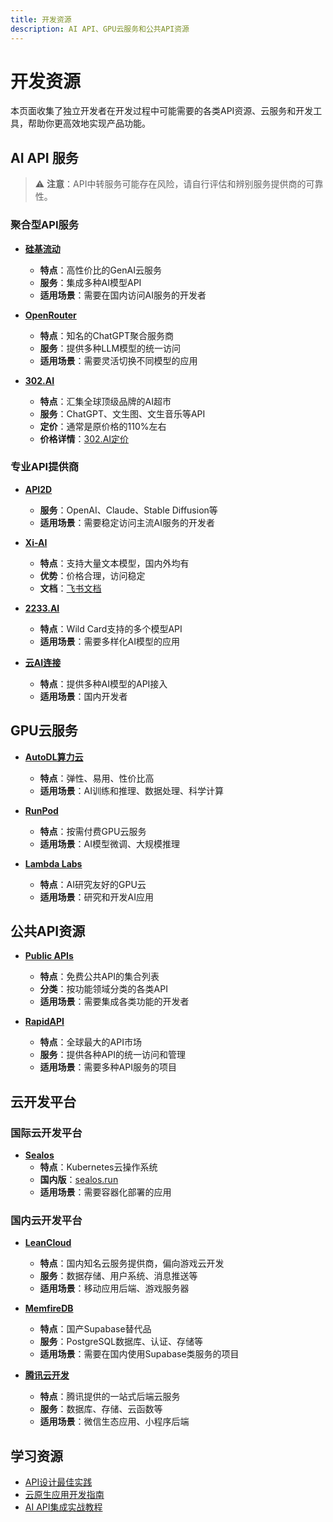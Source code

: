 ```yaml
---
title: 开发资源
description: AI API、GPU云服务和公共API资源
---
```


# 开发资源

本页面收集了独立开发者在开发过程中可能需要的各类API资源、云服务和开发工具，帮助你更高效地实现产品功能。

## AI API 服务

> ⚠️ **注意**：API中转服务可能存在风险，请自行评估和辨别服务提供商的可靠性。

### 聚合型API服务

- [**硅基流动**](https://siliconflow.cn/zh-cn/siliconcloud)
  - **特点**：高性价比的GenAI云服务
  - **服务**：集成多种AI模型API
  - **适用场景**：需要在国内访问AI服务的开发者

- [**OpenRouter**](https://openrouter.ai/)
  - **特点**：知名的ChatGPT聚合服务商
  - **服务**：提供多种LLM模型的统一访问
  - **适用场景**：需要灵活切换不同模型的应用

- [**302.AI**](https://gpt302.saaslink.net/AhFa2Z)
  - **特点**：汇集全球顶级品牌的AI超市
  - **服务**：ChatGPT、文生图、文生音乐等API
  - **定价**：通常是原价格的110%左右
  - **价格详情**：[302.AI定价](https://302.ai/pricing/)

### 专业API提供商

- [**API2D**](https://api2d.com/wiki/aiapi)
  - **服务**：OpenAI、Claude、Stable Diffusion等
  - **适用场景**：需要稳定访问主流AI服务的开发者

- [**Xi-AI**](https://api.xi-ai.cn/)
  - **特点**：支持大量文本模型，国内外均有
  - **优势**：价格合理，访问稳定
  - **文档**：[飞书文档](https://open-dev.feishu.cn/docx/P9N6dRXZYoQ3S4x2KzCcA9menhB)

- [**2233.AI**](https://2233.ai/)
  - **特点**：Wild Card支持的多个模型API
  - **适用场景**：需要多样化AI模型的应用

- [**云AI连接**](https://new.yunai.link/)
  - **特点**：提供多种AI模型的API接入
  - **适用场景**：国内开发者

## GPU云服务

- [**AutoDL算力云**](https://www.autodl.com/)
  - **特点**：弹性、易用、性价比高
  - **适用场景**：AI训练和推理、数据处理、科学计算

- [**RunPod**](https://www.runpod.io/)
  - **特点**：按需付费GPU云服务
  - **适用场景**：AI模型微调、大规模推理

- [**Lambda Labs**](https://lambdalabs.com/)
  - **特点**：AI研究友好的GPU云
  - **适用场景**：研究和开发AI应用

## 公共API资源

- [**Public APIs**](https://github.com/public-apis/public-apis)
  - **特点**：免费公共API的集合列表
  - **分类**：按功能领域分类的各类API
  - **适用场景**：需要集成各类功能的开发者

- [**RapidAPI**](https://rapidapi.com/)
  - **特点**：全球最大的API市场
  - **服务**：提供各种API的统一访问和管理
  - **适用场景**：需要多种API服务的项目

## 云开发平台

### 国际云开发平台

- [**Sealos**](https://sealos.io/)
  - **特点**：Kubernetes云操作系统
  - **国内版**：[sealos.run](https://sealos.run/)
  - **适用场景**：需要容器化部署的应用

### 国内云开发平台

- [**LeanCloud**](https://leancloud.cn)
  - **特点**：国内知名云服务提供商，偏向游戏云开发
  - **服务**：数据存储、用户系统、消息推送等
  - **适用场景**：移动应用后端、游戏服务器

- [**MemfireDB**](https://www.memfiredb.com/)
  - **特点**：国产Supabase替代品
  - **服务**：PostgreSQL数据库、认证、存储等
  - **适用场景**：需要在国内使用Supabase类服务的项目

- [**腾讯云开发**](https://cloudbase.net)
  - **特点**：腾讯提供的一站式后端云服务
  - **服务**：数据库、存储、云函数等
  - **适用场景**：微信生态应用、小程序后端

## 学习资源

- [API设计最佳实践](https://docs.microsoft.com/en-us/azure/architecture/best-practices/api-design)
- [云原生应用开发指南](https://12factor.net/zh_cn/)
- [AI API集成实战教程](https://platform.openai.com/docs/tutorials) 